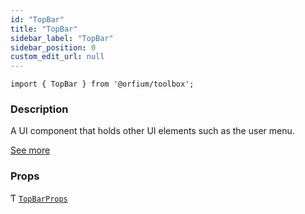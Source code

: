 ```yaml
---
id: "TopBar"
title: "TopBar"
sidebar_label: "TopBar"
sidebar_position: 0
custom_edit_url: null
---
```



`import { TopBar } from '@orfium/toolbox';`

### Description

A UI component that holds other UI elements such as the user menu.

[See more](/docs/modules/UI/Top%20Bar%20Component)

### Props

Ƭ [`TopBarProps`](../types/TopBarProps)

<Type />